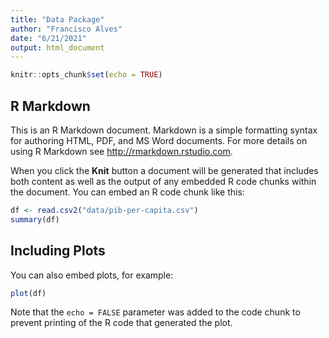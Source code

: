 ```yaml
---
title: "Data Package"
author: "Francisco Alves"
date: "6/21/2021"
output: html_document
---
```


```r
knitr::opts_chunk$set(echo = TRUE)
```

## R Markdown

This is an R Markdown document. Markdown is a simple formatting syntax for authoring HTML, PDF, and MS Word documents. For more details on using R Markdown see <http://rmarkdown.rstudio.com>.

When you click the **Knit** button a document will be generated that includes both content as well as the output of any embedded R code chunks within the document. You can embed an R code chunk like this:

```r
df <- read.csv2("data/pib-per-capita.csv")
summary(df)
```

## Including Plots

You can also embed plots, for example:

```r
plot(df)
```

Note that the `echo = FALSE` parameter was added to the code chunk to prevent printing of the R code that generated the plot.
